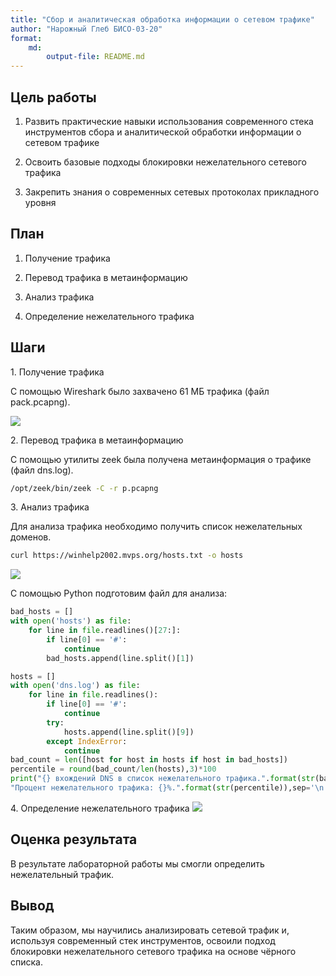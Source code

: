 ```yaml
---
title: "Сбор и аналитическая обработка информации о сетевом трафике"
author: "Нарожный Глеб БИСО-03-20"
format: 
    md:
        output-file: README.md
---
```






## Цель работы

1.  Развить практические навыки использования современного стека инструментов сбора и аналитической обработки информации о сетевом трафике

2.  Освоить базовые подходы блокировки нежелательного сетевого трафика

3.  Закрепить знания о современных сетевых протоколах прикладного уровня

## План

1.  Получение трафика

2.  Перевод трафика в метаинформацию

3.  Анализ трафика

4.  Определение нежелательного трафика

## Шаги

1\. Получение трафика

С помощью Wireshark было захвачено 61 МБ трафика (файл pack.pcapng).

![](~/pack.jpg)

2\. Перевод трафика в метаинформацию

С помощью утилиты zeek была получена метаинформация о трафике (файл dns.log).

``` bash
/opt/zeek/bin/zeek -C -r p.pcapng
```

3\. Анализ трафика

Для анализа трафика необходимо получить список нежелательных доменов.

``` bash
curl https://winhelp2002.mvps.org/hosts.txt -o hosts
```

![](~/ps.jpg)

С помощью Python подготовим файл для анализа:

``` python
bad_hosts = []
with open('hosts') as file:
    for line in file.readlines()[27:]:
        if line[0] == '#':
            continue
        bad_hosts.append(line.split()[1])

hosts = []
with open('dns.log') as file:
    for line in file.readlines():
        if line[0] == '#':
            continue
        try:
            hosts.append(line.split()[9])
        except IndexError:
            continue
bad_count = len([host for host in hosts if host in bad_hosts])
percentile = round(bad_count/len(hosts),3)*100
print("{} вхождений DNS в список нежелательного трафика.".format(str(bad_count)),
"Процент нежелательного трафика: {}%.".format(str(percentile)),sep='\n')
```

4\. Определение нежелательного трафика ![](~/py.jpg)

## Оценка результата

В результате лабораторной работы мы смогли определить нежелательный трафик.

## Вывод

Таким образом, мы научились анализировать сетевой трафик и, используя современный стек инструментов, освоили подход блокировки нежелательного сетевого трафика на основе чёрного списка.
